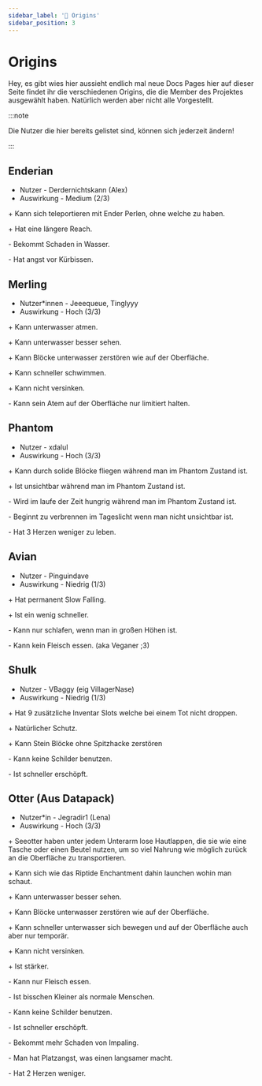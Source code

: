```yaml
---
sidebar_label: '🧪 Origins'
sidebar_position: 3
---
```



# Origins

Hey, es gibt wies hier aussieht endlich mal neue Docs Pages hier auf dieser Seite findet ihr die verschiedenen Origins, die die Member des Projektes ausgewählt haben. Natürlich werden aber nicht alle Vorgestellt.

:::note

Die Nutzer die hier bereits gelistet sind, können sich jederzeit ändern!

:::



## Enderian

* Nutzer - Derdernichtskann (Alex)
* Auswirkung - Medium (2/3)

<Highlight color="#25c2a0">+</Highlight> Kann sich teleportieren mit Ender Perlen, ohne welche zu haben.

<Highlight color="#25c2a0">+</Highlight> Hat eine längere Reach.

<Highlight color="#fa7364">-</Highlight> Bekommt Schaden in Wasser.

<Highlight color="#fa7364">-</Highlight> Hat angst vor Kürbissen.


## Merling

* Nutzer*innen - Jeeequeue, Tinglyyy
* Auswirkung - Hoch (3/3)

<Highlight color="#25c2a0">+</Highlight> Kann unterwasser atmen.

<Highlight color="#25c2a0">+</Highlight> Kann unterwasser besser sehen.

<Highlight color="#25c2a0">+</Highlight> Kann Blöcke unterwasser zerstören wie auf der Oberfläche.

<Highlight color="#25c2a0">+</Highlight> Kann schneller schwimmen.

<Highlight color="#25c2a0">+</Highlight> Kann nicht versinken.

<Highlight color="#fa7364">-</Highlight> Kann sein Atem auf der Oberfläche nur limitiert halten.


## Phantom

* Nutzer - xdalul
* Auswirkung - Hoch (3/3)

<Highlight color="#25c2a0">+</Highlight> Kann durch solide Blöcke fliegen während man im Phantom Zustand ist.

<Highlight color="#25c2a0">+</Highlight> Ist unsichtbar während man im Phantom Zustand ist.

<Highlight color="#fa7364">-</Highlight> Wird im laufe der Zeit hungrig während man im Phantom Zustand ist.

<Highlight color="#fa7364">-</Highlight> Beginnt zu verbrennen im Tageslicht wenn man nicht unsichtbar ist.

<Highlight color="#fa7364">-</Highlight> Hat 3 Herzen weniger zu leben.


## Avian

* Nutzer - Pinguindave
* Auswirkung - Niedrig (1/3)

<Highlight color="#25c2a0">+</Highlight> Hat permanent Slow Falling.

<Highlight color="#25c2a0">+</Highlight> Ist ein wenig schneller.

<Highlight color="#fa7364">-</Highlight> Kann nur schlafen, wenn man in großen Höhen ist.

<Highlight color="#fa7364">-</Highlight> Kann kein Fleisch essen. (aka Veganer ;3)


## Shulk

* Nutzer - VBaggy (eig VillagerNase)
* Auswirkung - Niedrig (1/3)

<Highlight color="#25c2a0">+</Highlight> Hat 9 zusätzliche Inventar Slots welche bei einem Tot nicht droppen.

<Highlight color="#25c2a0">+</Highlight> Natürlicher Schutz.

<Highlight color="#25c2a0">+</Highlight> Kann Stein Blöcke ohne Spitzhacke zerstören

<Highlight color="#fa7364">-</Highlight> Kann keine Schilder benutzen.

<Highlight color="#fa7364">-</Highlight> Ist schneller erschöpft.


## Otter (Aus Datapack)

* Nutzer*in - Jegradir1 (Lena)
* Auswirkung - Hoch (3/3)

<Highlight color="#25c2a0">+</Highlight> Seeotter haben unter jedem Unterarm lose Hautlappen, die sie wie eine Tasche oder einen Beutel nutzen, um so viel Nahrung wie möglich zurück an die Oberfläche zu transportieren.

<Highlight color="#25c2a0">+</Highlight> Kann sich wie das Riptide Enchantment dahin launchen wohin man schaut.

<Highlight color="#25c2a0">+</Highlight> Kann unterwasser besser sehen.

<Highlight color="#25c2a0">+</Highlight> Kann Blöcke unterwasser zerstören wie auf der Oberfläche.

<Highlight color="#25c2a0">+</Highlight> Kann schneller unterwasser sich bewegen und auf der Oberfläche auch aber nur temporär.

<Highlight color="#25c2a0">+</Highlight> Kann nicht versinken.

<Highlight color="#25c2a0">+</Highlight> Ist stärker.

<Highlight color="#fa7364">-</Highlight> Kann nur Fleisch essen.

<Highlight color="#fa7364">-</Highlight> Ist bisschen Kleiner als normale Menschen.

<Highlight color="#fa7364">-</Highlight> Kann keine Schilder benutzen.

<Highlight color="#fa7364">-</Highlight> Ist schneller erschöpft.

<Highlight color="#fa7364">-</Highlight> Bekommt mehr Schaden von Impaling.

<Highlight color="#fa7364">-</Highlight> Man hat Platzangst, was einen langsamer macht.

<Highlight color="#fa7364">-</Highlight> Hat 2 Herzen weniger.